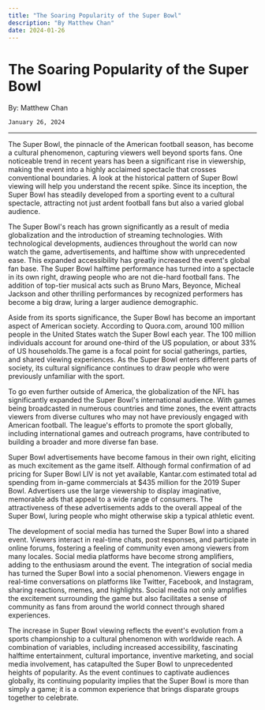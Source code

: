 ```yaml
---
title: "The Soaring Popularity of the Super Bowl"
description: "By Matthew Chan"
date: 2024-01-26
---
```


# The Soaring Popularity of the Super Bowl

<div>
    By: Matthew Chan
    
    January 26, 2024
</div>

---

The Super Bowl, the pinnacle of the American football season, has become a cultural phenomenon, capturing viewers well beyond sports fans. One noticeable trend in recent years has been a significant rise in viewership, making the event into a highly acclaimed spectacle that crosses conventional boundaries. A look at the historical pattern of Super Bowl viewing will help you understand the recent spike. Since its inception, the Super Bowl has steadily developed from a sporting event to a cultural spectacle, attracting not just ardent football fans but also a varied global audience.

The Super Bowl's reach has grown significantly as a result of media globalization and the introduction of streaming technologies. With technological developments, audiences throughout the world can now watch the game, advertisements, and halftime show with unprecedented ease. This expanded accessibility has greatly increased the event's global fan base. The Super Bowl halftime performance has turned into a spectacle in its own right, drawing people who are not die-hard football fans. The addition of top-tier musical acts such as Bruno Mars, Beyonce, Micheal Jackson and other thrilling performances by recognized performers has become a big draw, luring a larger audience demographic.

Aside from its sports significance, the Super Bowl has become an important aspect of American society. According to Quora.com, around 100 million people in the United States watch the Super Bowl each year. The 100 million individuals account for around one-third of the US population, or about 33% of US households.The game is a focal point for social gatherings, parties, and shared viewing experiences. As the Super Bowl enters different parts of society, its cultural significance continues to draw people who were previously unfamiliar with the sport. 

To go even further outside of America, the globalization of the NFL has significantly expanded the Super Bowl's international audience. With games being broadcasted in numerous countries and time zones, the event attracts viewers from diverse cultures who may not have previously engaged with American football. The league's efforts to promote the sport globally, including international games and outreach programs, have contributed to building a broader and more diverse fan base.

Super Bowl advertisements have become famous in their own right, eliciting as much excitement as the game itself. Although formal confirmation of ad pricing for Super Bowl LIV is not yet available, Kantar.com estimated total ad spending from in-game commercials at $435 million for the 2019 Super Bowl. Advertisers use the large viewership to display imaginative, memorable ads that appeal to a wide range of consumers. The attractiveness of these advertisements adds to the overall appeal of the Super Bowl, luring people who might otherwise skip a typical athletic event.

The development of social media has turned the Super Bowl into a shared event. Viewers interact in real-time chats, post responses, and participate in online forums, fostering a feeling of community even among viewers from many locales. Social media platforms have become strong amplifiers, adding to the enthusiasm around the event. The integration of social media has turned the Super Bowl into a social phenomenon. Viewers engage in real-time conversations on platforms like Twitter, Facebook, and Instagram, sharing reactions, memes, and highlights. Social media not only amplifies the excitement surrounding the game but also facilitates a sense of community as fans from around the world connect through shared experiences.

The increase in Super Bowl viewing reflects the event's evolution from a sports championship to a cultural phenomenon with worldwide reach. A combination of variables, including increased accessibility, fascinating halftime entertainment, cultural importance, inventive marketing, and social media involvement, has catapulted the Super Bowl to unprecedented heights of popularity. As the event continues to captivate audiences globally, its continuing popularity implies that the Super Bowl is more than simply a game; it is a common experience that brings disparate groups together to celebrate.
